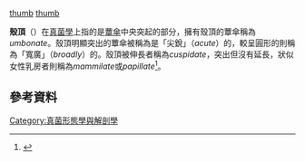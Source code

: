[[image:Cantharellula_umbonata_59168.jpg|thumb]]
[[image:Psilocybe_angulospora_14909.jpg|thumb]]

'''殼頂'''（{{lang-en|Umbo}}）在[[真菌學|真菌學]]上指的是[[蕈傘|蕈傘]]中央突起的部分，擁有殼頂的蕈傘稱為''umbonate''。殼頂明顯突出的蕈傘被稱為是「尖銳」（''acute''）的，較呈圓形的則稱為「寬廣」（''broadly''）的。殼頂被伸長者稱為''cuspidate''，突出但沒有延長，狀似女性乳房者則稱為''mammilate''或''papillate''<ref name=Stuntz1978>{{cite book |author=Stuntz DE, Largent DL, Thiers HD, Johnson DJ, Watling R. |title=How to Identify Mushrooms to Genus I |publisher=Mad River Press |location=Eureka, California |year=1978 |pages=12–13 |isbn=0-916422-00-3}}</ref>。

==參考資料==
{{portal|真菌}}
{{Reflist}}

[[Category:真菌形態學與解剖學|Category:真菌形態學與解剖學]]